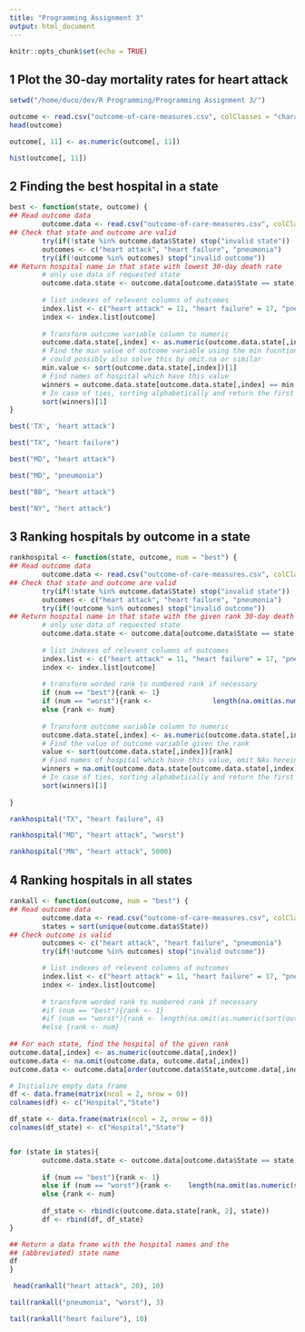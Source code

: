```yaml
---
title: "Programming Assignment 3"
output: html_document
---
```


```r
knitr::opts_chunk$set(echo = TRUE)
```

## 1 Plot the 30-day mortality rates for heart attack

```r
setwd("/home/duco/dev/R Programming/Programming Assignment 3/")
```

```r
outcome <- read.csv("outcome-of-care-measures.csv", colClasses = "character")
head(outcome)
```
```r
outcome[, 11] <- as.numeric(outcome[, 11])
```

```r
hist(outcome[, 11])
```

## 2 Finding the best hospital in a state

```r
best <- function(state, outcome) {
## Read outcome data
        outcome.data <- read.csv("outcome-of-care-measures.csv", colClasses = "character")
## Check that state and outcome are valid
        try(if(!state %in% outcome.data$State) stop("invalid state"))
        outcomes <- c("heart attack", "heart failure", "pneumonia")
        try(if(!outcome %in% outcomes) stop("invalid outcome"))
## Return hospital name in that state with lowest 30-day death rate
        # only use data of requested state
        outcome.data.state <- outcome.data[outcome.data$State == state,]
        
        # list indexes of relevent columns of outcomes
        index.list <- c("heart attack" = 11, "heart failure" = 17, "pneumonia" = 23)
        index <- index.list[outcome]
        
        # Transform outcome variable column to numeric
        outcome.data.state[,index] <- as.numeric(outcome.data.state[,index])
        # Find the min value of outcome variable using the min fucntion will return NA,
        # could possibly also solve this by omit.na or similar
        min.value <- sort(outcome.data.state[,index])[1] 
        # Find names of hospital which have this value
        winners = outcome.data.state[outcome.data.state[,index] == min.value, 2]
        # In case of ties, sorting alphabetically and return the first
        sort(winners)[1]
}
```

```r
best('TX', 'heart attack')
```

```r
best("TX", "heart failure")
```
```r
best("MD", "heart attack")
```
```r
best("MD", "pneumonia")
```

```r
best("BB", "heart attack")
```
```r
best("NY", "hert attack")
```

## 3 Ranking hospitals by outcome in a state

```r
rankhospital <- function(state, outcome, num = "best") {
## Read outcome data
        outcome.data <- read.csv("outcome-of-care-measures.csv", colClasses = "character")
## Check that state and outcome are valid
        try(if(!state %in% outcome.data$State) stop("invalid state"))
        outcomes <- c("heart attack", "heart failure", "pneumonia")
        try(if(!outcome %in% outcomes) stop("invalid outcome"))
## Return hospital name in that state with the given rank 30-day death rate
        # only use data of requested state
        outcome.data.state <- outcome.data[outcome.data$State == state,]
        
        # list indexes of relevent columns of outcomes
        index.list <- c("heart attack" = 11, "heart failure" = 17, "pneumonia" = 23)
        index <- index.list[outcome]
        
        # transform worded rank to numbered rank if necessary
        if (num == "best"){rank <- 1}
        if (num == "worst"){rank <-               length(na.omit(as.numeric(sort(outcome.data.state[,index]))))}
        else {rank <- num}
        
        # Transform outcome variable column to numeric
        outcome.data.state[,index] <- as.numeric(outcome.data.state[,index])
        # Find the value of outcome variable given the rank
        value <- sort(outcome.data.state[,index])[rank] 
        # Find names of hospital which have this value, omit NAs herein
        winners = na.omit(outcome.data.state[outcome.data.state[,index] == value, 2])
        # In case of ties, sorting alphabetically and return the first
        sort(winners)[1]
        
}
```

```r
rankhospital("TX", "heart failure", 4)
```
```r
rankhospital("MD", "heart attack", "worst")
```
```r
rankhospital("MN", "heart attack", 5000)
```

## 4 Ranking hospitals in all states

```r
rankall <- function(outcome, num = "best") {
## Read outcome data
        outcome.data <- read.csv("outcome-of-care-measures.csv", colClasses = "character")
        states = sort(unique(outcome.data$State))
## Check outcome is valid
        outcomes <- c("heart attack", "heart failure", "pneumonia")
        try(if(!outcome %in% outcomes) stop("invalid outcome"))

        # list indexes of relevent columns of outcomes
        index.list <- c("heart attack" = 11, "heart failure" = 17, "pneumonia" = 23)
        index <- index.list[outcome]
        
        # transform worded rank to numbered rank if necessary
        #if (num == "best"){rank <- 1}
        #if (num == "worst"){rank <- length(na.omit(as.numeric(sort(outcome.data[,index]))))}
        #else {rank <- num}
        
## For each state, find the hospital of the given rank
outcome.data[,index] <- as.numeric(outcome.data[,index])
outcome.data <- na.omit(outcome.data, outcome.data[,index])
outcome.data <- outcome.data[order(outcome.data$State,outcome.data[,index],outcome.data$Hospital.Name),]

# Initialize empty data frame
df <- data.frame(matrix(ncol = 2, nrow = 0))
colnames(df) <- c("Hospital","State")

df_state <- data.frame(matrix(ncol = 2, nrow = 0))
colnames(df_state) <- c("Hospital","State")


for (state in states){
        outcome.data.state <- outcome.data[outcome.data$State == state,]
        
        if (num == "best"){rank <- 1}
        else if (num == "worst"){rank <-    length(na.omit(as.numeric(sort(outcome.data.state[,index]))))}
        else {rank <- num}
                
        df_state <- rbind(c(outcome.data.state[rank, 2], state))
        df <- rbind(df, df_state)
}

## Return a data frame with the hospital names and the
## (abbreviated) state name
df 
}
```

```r
 head(rankall("heart attack", 20), 10)
```
```r
tail(rankall("pneumonia", "worst"), 3)
```
```r
tail(rankall("heart failure"), 10)
```

